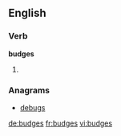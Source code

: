 ==English==

===Verb===
'''budges'''

# {{third-person singular of|[[budge]]}}

===Anagrams===
* [[debugs#English|debugs]]

[[de:budges]]
[[fr:budges]]
[[vi:budges]]